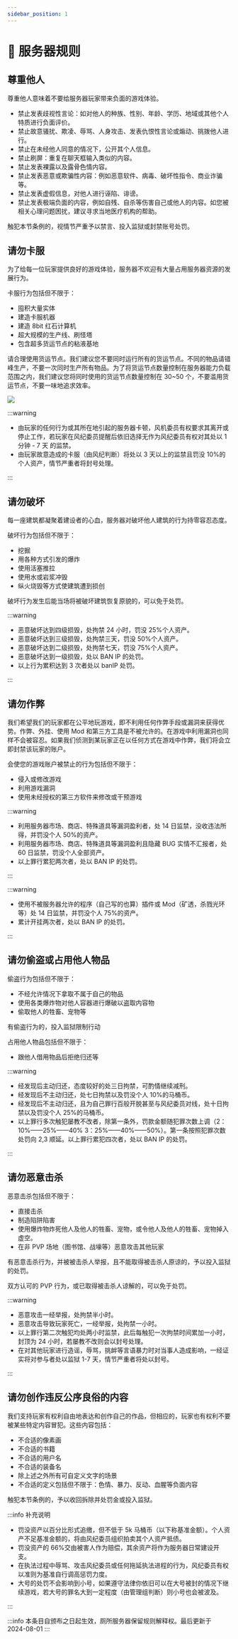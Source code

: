 ```yaml
---
sidebar_position: 1
---
```


# 📜 服务器规则

## 尊重他人

尊重他人意味着不要给服务器玩家带来负面的游戏体验。

- 禁止发表歧视性言论：如对他人的种族、性别、年龄、学历、地域或其他个人特质进行负面评价。
- 禁止故意骚扰、欺凌、辱骂、人身攻击、发表仇恨性言论或煽动、挑拨他人进行。
- 禁止在未经他人同意的情况下，公开其个人信息。
- 禁止刷屏：重复在聊天框输入类似的内容。
- 禁止发表裸露以及露骨色情内容。
- 禁止发表恶意或欺骗性内容：例如恶意软件、病毒、破坏性指令、商业诈骗等。
- 禁止发表虚假信息，对他人进行诬陷、诽谤。
- 禁止发表极端负面的内容，例如自残、自杀等伤害自己或他人的内容。如您被相关心理问题困扰，建议寻求当地医疗机构的帮助。

触犯本节条例的，视情节严重予以禁言、投入监狱或封禁账号处罚。

## 请勿卡服

为了给每一位玩家提供良好的游戏体验，服务器不欢迎有大量占用服务器资源的发展行为。

卡服行为包括但不限于：

- 囤积大量实体
- 建造卡服机器
- 建造 8bit 红石计算机
- 超大规模的生产线、刷怪塔
- 包含超多货运节点的粘液基地

请合理使用货运节点。我们建议您不要同时运行所有的货运节点。不同的物品请错峰生产，不要一次同时生产所有物品。为了将货运节点数量控制在服务器能力负载范围之内，我们建议您将同时使用的货运节点数量控制在 30~50 个，不要滥用货运节点，不要一味地追求效率。

![](/img/guide/slimefun_lag.png)

:::warning

- 由玩家的任何行为或其所在地引起的服务器卡顿，风机委员有权要求其离开或停止工作，若玩家在风纪委员提醒后依旧选择无作为风纪委员有权对其处以 1 分钟 - 7 天 的监禁。
- 由玩家故意造成的卡服（由风纪判断）将处以 3 天以上的监禁且罚没 10%的个人资产，情节严重者将封号处理。

:::

## 请勿破坏

每一座建筑都凝聚着建设者的心血，服务器对破坏他人建筑的行为持零容忍态度。

破坏行为包括但不限于：

- 挖掘
- 用各种方式引发的爆炸
- 使用活塞推拉
- 使用水或岩浆冲毁
- 纵火烧毁等方式使建筑遭到损创

破坏行为发生后能当场将被破坏建筑恢复原貌的，可以免于处罚。

:::warning

- 恶意破坏达到四级损毁，处拘禁 24 小时，罚没 25%个人资产。
- 恶意破坏达到三级损毁，处拘禁三天，罚没 50%个人资产。
- 恶意破坏达到二级损毁，处拘禁七天，罚没 75%个人资产。
- 恶意破坏达到一级损毁，处以 BAN IP 的处罚。
- 以上行为累积达到 3 次者处以 banIP 处罚。

:::

## 请勿作弊

我们希望我们的玩家都在公平地玩游戏，即不利用任何作弊手段或漏洞来获得优势。作弊、外挂、使用 Mod 和第三方工具是不被允许的。在游戏中利用漏洞也同样不会被容忍。如果我们侦测到某玩家正在以任何方式在游戏中作弊，我们将会立即封禁该玩家的账户。

会使您的游戏账户被禁止的行为包括但不限于：

- 侵入或修改游戏
- 利用游戏漏洞
- 使用未经授权的第三方软件来修改或干预游戏

:::warning

- 利用服务器市场、商店、特殊道具等漏洞盈利者，处 14 日监禁，没收违法所得，并罚没个人 50%的资产。
- 利用服务器市场、商店、特殊道具等漏洞盈利且隐藏 BUG 实情不汇报者，处 60 日监禁，罚没个人全部资产。
- 以上罪行累犯两次者，处以 BAN IP 的处罚。

:::

:::warning

- 使用不被服务器允许的程序（自己写的也算）插件或 Mod（矿透，杀戮光环等）处 14 日监禁，并罚没个人 75%的资产。
- 累计开挂两次者，处以 BAN IP 的处罚。

:::

## 请勿偷盗或占用他人物品

偷盗行为包括但不限于：

- 不经允许情况下拿取不属于自己的物品
- 使用各类爆炸物对他人容器进行爆破以盗取内容物
- 偷取他人的牲畜、宠物等

有偷盗行为的，投入监狱限制行动

占用他人物品包括但不限于：

- 跟他人借用物品后拒绝归还等

:::warning

- 经发现后主动归还，态度较好的处三日拘禁，可酌情继续减刑。
- 经发现后不主动归还，处七日拘禁以及罚没个人 10%的马桶币。
- 经发现后不主动归还，且为自己罪行百般开脱甚至与风纪委员对线，处十日拘禁以及罚没个人 25%的马桶币。
- 以上罪行多次触犯屡教不改者，除第一条外，罚款金额随犯罪次数上调（2：10%——25%——40% 3：25%——40%——50%）。第一条按照犯罪次数处罚向 2,3 顺延。以上罪行累犯四次者，处以 BAN IP 的处罚。

:::

## 请勿恶意击杀

恶意击杀包括但不限于：

- 直接击杀
- 制造陷阱陷害
- 使用爆炸物炸死他人及他人的牲畜、宠物，或令他人及他人的牲畜、宠物掉入虚空。
- 在非 PVP 场地（图书馆、战壕等）恶意攻击其他玩家

有恶意击杀行为，并被被击杀人举报，且不能取得被击杀人原谅的，予以投入监狱的处罚。

双方认可的 PVP 行为，或已取得被击杀人谅解的，可以免于处罚。

:::warning

- 恶意攻击一经举报，处拘禁半小时。
- 恶意攻击导致玩家死亡，一经举报，处拘禁一小时。
- 以上罪行第二次触犯均处两小时监禁，此后每触犯一次拘禁时间累加一小时，封顶为 24 小时，若屡教不改则会以封号处理。
- 在对其他玩家进行造谣，辱骂，挑衅等言语暴力时对当事人造成影响，一经证实将对参与者处以监狱 1-7 天，情节严重者将处以封号。

:::

## 请勿创作违反公序良俗的内容

我们支持玩家有权利自由地表达和创作自己的作品，但相应的，玩家也有权利不要被某些特定内容冒犯。这些内容包括：

- 不合适的像素画
- 不合适的书籍
- 不合适的用户名
- 不合适的装备名
- 除上述之外所有可自定义文字的场景
- 不合适的定义包括但不限于：色情、暴力、反动、血腥等负面内容

触犯本节条例的，予以收回拆除并处罚金或投入监狱。

:::info 补充说明

- 罚没资产以百分比形式追缴，但不低于 5k 马桶币（以下称基准金额）。个人资产不足基准金额的，将由风纪委员组织拍卖其个人资产抵债。
- 罚没资产的 66%交由被害人作为赔偿，其余资产将作为服务器日常建设开支。
- 在执法过程中辱骂、攻击风纪委员或任何拖延执法进程的行为，风纪委员有权以准则为基准自行调高惩罚力度。
- 大号的处罚不会影响到小号，如果遵守法律你依旧可以在大号被封的情况下继续游戏，若大号的罪名大到一定程度（由管理组判断）则小号也会被波及。

:::

:::info
本条目自颁布之日起生效，厕所服务器保留规则解释权。最后更新于 2024-08-01
:::
